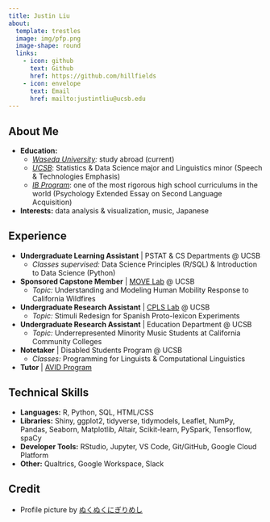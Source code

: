 ```yaml
---
title: Justin Liu
about:
  template: trestles
  image: img/pfp.png
  image-shape: round
  links:
    - icon: github
      text: Github
      href: https://github.com/hillfields
    - icon: envelope
      text: Email
      href: mailto:justintliu@ucsb.edu
---
```


## About Me

-   **Education:**
    -   [*Waseda University*](https://www.waseda.jp/top/en/)*:* study abroad (current)
    -   [*UCSB*](https://www.ucsb.edu/): Statistics & Data Science major and Linguistics minor (Speech & Technologies Emphasis)
    -   [*IB Program*](https://www.ibo.org/programmes/diploma-programme/): one of the most rigorous high school curriculums in the world (Psychology Extended Essay on Second Language Acquisition)
-   **Interests:** data analysis & visualization, music, Japanese

## Experience

-   **Undergraduate Learning Assistant** \| PSTAT & CS Departments \@ UCSB
    -   *Classes supervised:* Data Science Principles (R/SQL) & Introduction to Data Science (Python)
-   **Sponsored Capstone Member** \| [MOVE Lab](http://move.geog.ucsb.edu/) \@ UCSB
    -   *Topic:* Understanding and Modeling Human Mobility Response to California Wildfires
-   **Undergraduate Research Assistant** \| [CPLS Lab](https://ucsb-cpls-lab.github.io/) \@ UCSB
    -   *Topic:* Stimuli Redesign for Spanish Proto-lexicon Experiments
-   **Undergraduate Research Assistant** \| Education Department \@ UCSB
    -   *Topic:* Underrepresented Minority Music Students at California Community Colleges
-   **Notetaker** \| Disabled Students Program \@ UCSB
    -   *Classes:* Programming for Linguists & Computational Linguistics
-   **Tutor** \| [AVID Program](https://www.avid.org/)

## Technical Skills

-   **Languages:** R, Python, SQL, HTML/CSS
-   **Libraries:** Shiny, ggplot2, tidyverse, tidymodels, Leaflet, NumPy, Pandas, Seaborn, Matplotlib, Altair, Scikit-learn, PySpark, Tensorflow, spaCy
-   **Developer Tools:** RStudio, Jupyter, VS Code, Git/GitHub, Google Cloud Platform
-   **Other:** Qualtrics, Google Workspace, Slack

## Credit

-   Profile picture by [ぬくぬくにぎりめし](https://potofu.me/nknkngrms)

